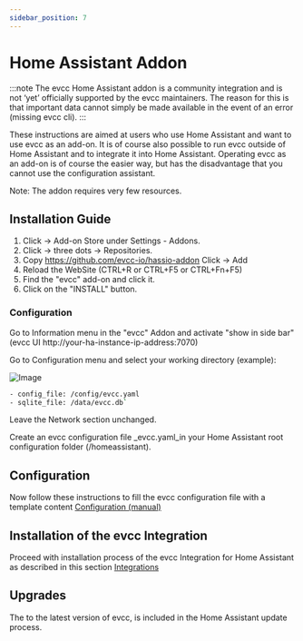 ```yaml
---
sidebar_position: 7
---
```


# Home Assistant Addon

:::note
The evcc Home Assistant addon is a community integration and is not ‘yet’ officially supported by the evcc maintainers.
The reason for this is that important data cannot simply be made available in the event of an error (missing evcc cli).
:::

These instructions are aimed at users who use Home Assistant and want to use evcc as an add-on. It is of course also possible
to run evcc outside of Home Assistant and to integrate it into Home Assistant. Operating evcc as an add-on is of course
the easier way, but has the disadvantage that you cannot use the configuration assistant.

Note: The addon requires very few resources.

## Installation Guide

1. Click -> Add-on Store under Settings - Addons.
2. Click -> three dots -> Repositories.
3. Copy https://github.com/evcc-io/hassio-addon Click -> Add
4. Reload the WebSite (CTRL+R or CTRL+F5 or CTRL+Fn+F5)
5. Find the "evcc" add-on and click it.
6. Click on the "INSTALL" button.

### Configuration

Go to Information menu in the "evcc" Addon and activate "show in side bar" (evcc UI http://your-ha-instance-ip-address:7070)

Go to Configuration menu and select your working directory (example):

![Image](screenshots/ha_configuration_ui.webp)

```sh
- config_file: /config/evcc.yaml
- sqlite_file: /data/evcc.db`
```
Leave the Network section unchanged.

Create an evcc configuration file _evcc.yaml_in your Home Assistant root configuration folder (/homeassistant).

## Configuration

Now follow these instructions to fill the evcc configuration file with a template content [Configuration (manual)](./configuration#configuration-without-configuration-wizard)

## Installation of the evcc Integration

Proceed with installation process of the evcc Integration for Home Assistant as described in this section [Integrations](../integrations/home-assistant)

## Upgrades

The to the latest version of evcc, is included in the Home Assistant update process.
